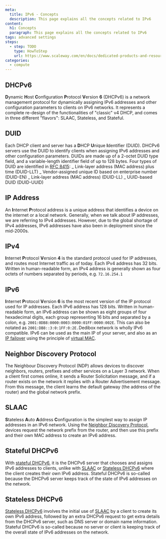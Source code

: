 ```yaml
---
meta:
  title: IPv6 - Concepts
  description: This page explains all the concepts related to IPv6
content:
  h1: Concepts
  paragraph: This page explains all the concepts related to IPv6
tags: advanced settings
steps:
  - step: TODO
    type: HowToStep
    url: https://www.scaleway.com/en/docs/dedicated-products-and-resources/network/ipv6/concepts
categories:
  - compute
---
```


<Concept opened>

## DHCPv6

**D**ynamic **H**ost **C**onfiguration **P**rotocol **V**ersion **6** (DHCPv6) is a network management protocol for dynamically assigning IPv6 addresses and other configuration parameters to clients on IPv6 networks. It represents a complete re-design of the functionalities of "classic" v4 DHCP, and comes in three different "flavors": SLAAC, Stateless, and Stateful.

</Concept>

<Concept opened>

## DUID

Each DHCP client and server has a **D**HCP **U**nique **I**dentifier (DUID). DHCPv6 servers use the DUID to identify clients when assigning IPv6 addresses and other configuration parameters. DUIDs are made up of a 2-octet DUID type field, and a variable-length identifier field of up to 128 bytes. Four types of DUID are identified in [RFC 8415](https://tools.ietf.org/html/rfc8415):
_ Link-layer address (MAC address) plus time (DUID-LLT)
_ Vendor-assigned unique ID based on enterprise number (DUID-EN)
_ Link-layer address (MAC address) (DUID-LL)
_ UUID-based DUID (DUID-UUID)

</Concept>

<Concept opened>

## IP Address

An **I**nternet **P**rotocol address is a unique address that identifies a device on the internet or a local network. Generally, when we talk about IP addresses, we are referring to IPv4 addresses. However, due to the global shortage of IPv4 addresses, IPv6 addresses have also been in deployment since the mid-2000s.

</Concept>

<Concept opened>

## IPv4

**I**nternet **P**rotocol **V**ersion **4** is the standard protocol used for IP addresses, and routes most Internet traffic as of today. Each IPv4 address has 32 bits. Written in human-readable form, an IPv4 address is generally shown as four octets of numbers separated by periods, e.g. `72.16.254.1`

</Concept>

<Concept>

## IPv6

**I**nternet **P**rotocol **V**ersion **6** is the most recent version of the IP protocol used for IP addresses. Each IPv6 address has 128 bits. Written in human-readable form, an IPv6 address can be shown as eight groups of four hexadecimal digits, each group representing 16 bits and separated by a colon, e.g. `2001:0DB8:0000:0003:0000:01FF:0000:002E`. This can also be notated as `2001:DB8::3:0:1FF:0:2E.`Dedibox network is wholly IPv6 compatible. IPv6 can be used as the main IP of your server, and also as an [IP failover](/dedibox-network/ip-failover/concepts/#failover-ips) using the principle of [virtual MAC](/dedibox-network/ip-failover/concepts/#virtual-mac-address).

</Concept>

<Concept>

## Neighbor Discovery Protocol

The Neighbour Discovery Protocol (NDP) allows devices to discover neighbors, routers, prefixes and other services on a Layer 3 network. When a client first comes online, it sends a Router Solicitation message, and if a router exists on the network it replies with a Router Advertisement message. From this message, the client learns the default gateway (the address of the router) and the global network prefix.

</Concept>

<Concept>

## SLAAC

**S**tateless **A**uto **A**ddress **C**onfiguration is the simplest way to assign IP addresses in an IPv6 network. Using the [Neighbor Discovery Protocol](/dedibox-network/ipv6/concepts#neighbor-discovery-protocol), devices request the network prefix from the router, and then use this prefix and their own MAC address to create an IPv6 address.

</Concept>

<Concept>

## Stateful DHCPv6

With [stateful DHCPv6](/dedibox-network/ipv6/concepts#stateful-dhcpv6), it is the DHCPv6 server that chooses and assigns IPv6 addresses to clients, unlike with [SLAAC](/dedibox-network/ipv6/concepts#slaac) or [Stateless DHCPv6](/dedibox-network/ipv6/concepts/#stateless-dhcpv6)  where the client creates their own IPv6 address. Stateful DHCPv6 is so-called because the DHCPv6 server keeps track of the state of IPv6 addresses on the network.
</Concept>

<Concept>

## Stateless DHCPv6

[Stateless DHCPv6](/dedibox-network/ipv6/concepts#stateless-dhcpv6) involves the initial use of [SLAAC](/dedibox-network/ipv6/concepts/#slaac) by a client to create its own IPv6 address, followed by an extra DHCPv6 request to get extra details from the DHCPv6 server, such as DNS server or domain name information. Stateful DHCPv6 is so-called because no server or client is keeping track of the overall state of IPv6 addresses on the network.

</Concept>
